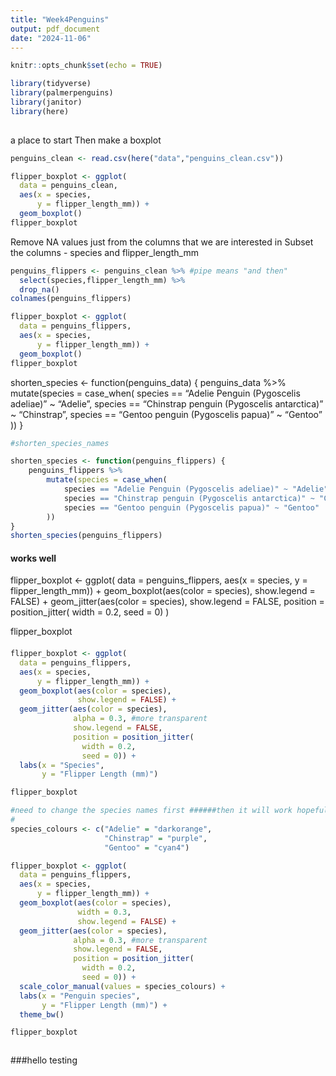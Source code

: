 ```yaml
---
title: "Week4Penguins"
output: pdf_document
date: "2024-11-06"
---
```


```r
knitr::opts_chunk$set(echo = TRUE)

library(tidyverse)
library(palmerpenguins)
library(janitor)
library(here)
        
```

a place to start
Then make a boxplot
```r

penguins_clean <- read.csv(here("data","penguins_clean.csv"))

flipper_boxplot <- ggplot(
  data = penguins_clean,
  aes(x = species,
      y = flipper_length_mm)) +
  geom_boxplot()
flipper_boxplot
```
Remove NA values just from the columns that we are interested in
Subset the columns - species and flipper_length_mm
```r
penguins_flippers <- penguins_clean %>% #pipe means "and then"
  select(species,flipper_length_mm) %>%
  drop_na()
colnames(penguins_flippers)
```
```r
flipper_boxplot <- ggplot(
  data = penguins_flippers,
  aes(x = species,
      y = flipper_length_mm)) +
  geom_boxplot()
flipper_boxplot
```



shorten_species <- function(penguins_data) {
    penguins_data %>%
        mutate(species = case_when(
            species == "Adelie Penguin (Pygoscelis adeliae)" ~ "Adelie",
            species == "Chinstrap penguin (Pygoscelis antarctica)" ~ "Chinstrap",
            species == "Gentoo penguin (Pygoscelis papua)" ~ "Gentoo"
        ))
}


```r
#shorten_species_names 

shorten_species <- function(penguins_flippers) {
    penguins_flippers %>%
        mutate(species = case_when(
            species == "Adelie Penguin (Pygoscelis adeliae)" ~ "Adelie",
            species == "Chinstrap penguin (Pygoscelis antarctica)" ~ "Chinstrap",
            species == "Gentoo penguin (Pygoscelis papua)" ~ "Gentoo"
        ))
}
shorten_species(penguins_flippers)

```

#### works well
flipper_boxplot <- ggplot(
  data = penguins_flippers,
  aes(x = species,
      y = flipper_length_mm)) +
  geom_boxplot(aes(color = species),
               show.legend = FALSE) + 
  geom_jitter(aes(color = species),
              show.legend = FALSE,
              position = position_jitter(
                width = 0.2,
                seed = 0)
              )

flipper_boxplot

####

```r
flipper_boxplot <- ggplot(
  data = penguins_flippers,
  aes(x = species,
      y = flipper_length_mm)) +
  geom_boxplot(aes(color = species),
               show.legend = FALSE) + 
  geom_jitter(aes(color = species),
              alpha = 0.3, #more transparent
              show.legend = FALSE,
              position = position_jitter(
                width = 0.2,
                seed = 0)) +
  labs(x = "Species",
       y = "Flipper Length (mm)")

flipper_boxplot
```


```r

#need to change the species names first ######then it will work hopefully
#
species_colours <- c("Adelie" = "darkorange",
                     "Chinstrap" = "purple",
                     "Gentoo" = "cyan4")

flipper_boxplot <- ggplot(
  data = penguins_flippers,
  aes(x = species,
      y = flipper_length_mm)) +
  geom_boxplot(aes(color = species),
               width = 0.3,
               show.legend = FALSE) + 
  geom_jitter(aes(color = species),
              alpha = 0.3, #more transparent
              show.legend = FALSE,
              position = position_jitter(
                width = 0.2,
                seed = 0)) +
  scale_color_manual(values = species_colours) +
  labs(x = "Penguin species",
       y = "Flipper Length (mm)") +
  theme_bw()

flipper_boxplot
```
```r


```

###hello testing